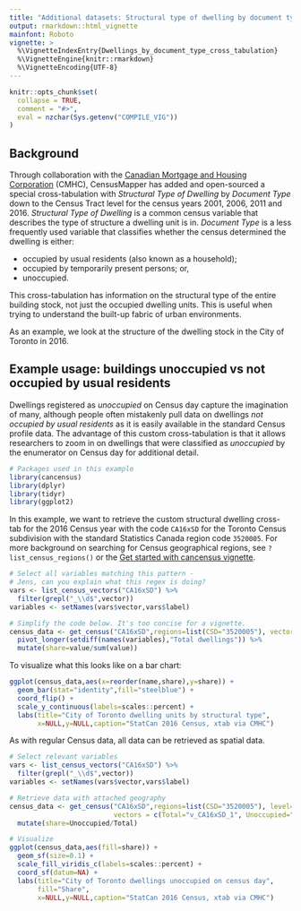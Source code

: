 ```yaml
---
title: "Additional datasets: Structural type of dwelling by document type"
output: rmarkdown::html_vignette
mainfont: Roboto
vignette: >
  %\VignetteIndexEntry{Dwellings_by_document_type_cross_tabulation}
  %\VignetteEngine{knitr::rmarkdown}
  %\VignetteEncoding{UTF-8}
---
```


```r
knitr::opts_chunk$set(
  collapse = TRUE,
  comment = "#>",
  eval = nzchar(Sys.getenv("COMPILE_VIG"))
)
```

## Background

Through collaboration with the [Canadian Mortgage and Housing Corporation](https://www.cmhc-schl.gc.ca/) (CMHC), CensusMapper has added and open-sourced a special cross-tabulation with *Structural Type of Dwelling* by *Document Type* down to the Census Tract level for the census years 2001, 2006, 2011 and 2016. *Structural Type of Dwelling* is a common census variable that describes the type of structure a dwelling unit is in. *Document Type* is a less frequently used variable that classifies whether the census determined the dwelling is either:

* occupied by usual residents (also known as a household);
* occupied by temporarily present persons; or,
* unoccupied.

This cross-tabulation has information on the structural type of the entire building stock, not just the occupied dwelling units. This is useful when trying to understand the built-up fabric of urban environments.

As an example, we look at the structure of the dwelling stock in the City of Toronto in 2016.

## Example usage: buildings unoccupied vs not occupied by usual residents

Dwellings registered as *unoccupied* on Census day capture the imagination of many, although people often mistakenly pull data on dwellings *not occupied by usual residents* as it is easily available in the standard Census profile data. The advantage of this custom cross-tabulation is that it allows researchers to zoom in on dwellings that were classified as *unoccupied* by the enumerator on Census day for additional detail. 
```r
# Packages used in this example
library(cancensus)
library(dplyr)
library(tidyr)
library(ggplot2)
```
In this example, we want to retrieve the custom structural dwelling cross-tab for the 2016 Census year with the code `CA16xSD` for the Toronto Census subdivision with the standard Statistics Canada region code `3520005`. For more background on searching for Census geographical regions, see `?list_census_regions()` or the [Get started with cancensus vignette](https://mountainmath.github.io/cancensus/articles/cancensus.html).
```r
# Select all variables matching this pattern - 
# Jens, can you explain what this regex is doing? 
vars <- list_census_vectors("CA16xSD") %>% 
  filter(grepl("_\\d$",vector))
variables <- setNames(vars$vector,vars$label)

# Simplify the code below. It's too concise for a vignette. 
census_data <- get_census("CA16xSD",regions=list(CSD="3520005"), vectors = variables, quiet = TRUE) %>%
  pivot_longer(setdiff(names(variables),"Total dwellings")) %>%
  mutate(share=value/sum(value))
```

To visualize what this looks like on a bar chart:
```r
ggplot(census_data,aes(x=reorder(name,share),y=share)) +
  geom_bar(stat="identity",fill="steelblue") +
  coord_flip() +
  scale_y_continuous(labels=scales::percent) +
  labs(title="City of Toronto dwelling units by structural type",
       x=NULL,y=NULL,caption="StatCan 2016 Census, xtab via CMHC")
```

As with regular Census data, all data can be retrieved as spatial data. 
```r
# Select relevant variables
vars <- list_census_vectors("CA16xSD") %>% 
  filter(grepl("_\\d$",vector))
variables <- setNames(vars$vector,vars$label)

# Retrieve data with attached geography
census_data <- get_census("CA16xSD",regions=list(CSD="3520005"), level="CT", quiet = TRUE, geo_format = "sf",
                          vectors = c(Total="v_CA16xSD_1", Unoccupied="v_CA16xSD_28"),use_cache = FALSE) %>%
  mutate(share=Unoccupied/Total)

# Visualize
ggplot(census_data,aes(fill=share)) +
  geom_sf(size=0.1) +
  scale_fill_viridis_c(labels=scales::percent) +
  coord_sf(datum=NA) +
  labs(title="City of Toronto dwellings unoccupied on census day",
       fill="Share",
       x=NULL,y=NULL,caption="StatCan 2016 Census, xtab via CMHC")
```

